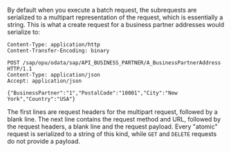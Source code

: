 By default when you execute a batch request, the subrequests are serialized to a multipart representation of the request, which is essentially a string.
This is what a create request for a business partner addresses would serialize to:

```
Content-Type: application/http
Content-Transfer-Encoding: binary

POST /sap/opu/odata/sap/API_BUSINESS_PARTNER/A_BusinessPartnerAddress HTTP/1.1
Content-Type: application/json
Accept: application/json

{"BusinessPartner":"1","PostalCode":"10001","City":"New York","Country":"USA"}

```

The first lines are request headers for the multipart request, followed by a blank line.
The next line contains the request method and URL, followed by the request headers, a blank line and the request payload.
Every "atomic" request is serialized to a string of this kind, while `GET` and `DELETE` requests do not provide a payload.

